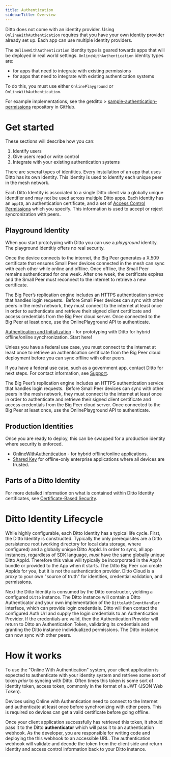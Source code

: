 ```yaml
---
title: Authentication
sidebarTitle: Overview
---
```

Ditto does not come with an identity provider. Using `OnlineWithAuthentication` requires that you have your own identity provider already set up. Each app can use multiple identity providers.

The `OnlineWithAuthentication` identity type is geared towards apps that will be deployed in real world settings. `OnlineWithAuthentication` identity types are:

- for apps that need to integrate with existing permissions
- for apps that need to integrate with existing authentication systems

To do this, you must use either `OnlinePlayground` or `OnlineWithAuthentication`.&#x20;

<Info>
For example implementations, see the getditto > <a href="https://github.com/getditto/sample-authentication-permissions" target="_blank">sample-authentication-permissions</a> repository in GitHub.
</Info>

# Get started

These sections will describe how you can:

1. Identify users
2. Give users read or write control
3. Integrate with your existing authentication systems

There are several types of identities. Every installation of an app that uses Ditto has its own identity. This identity is used to identify each unique peer in the mesh network.&#x20;

Each Ditto Identity is associated to a single Ditto client via a globally unique identifier and may not be used across multiple Ditto apps. Each identity has an `appID`, an authentication certificate, and a set of [Access Control Permissions](<./Access Control Permissions.md>) which you specify. This information is used to accept or reject syncronization with peers.

## Playground Identity

When you start prototyping with Ditto you can use a *playground* identity.
The playground identitiy offers no real security.&#x20;

Once the device connects to the internet, the Big Peer generates a X.509 certificate that ensures Small Peer devices connected in the mesh can sync with each other while online and offline. Once offline, the Small Peer remains authenticated for one week. After one week, the certificate expires and the Small Peer must reconnect to the internet to retrieve a new certificate.

The Big Peer’s replication engine includes an HTTPS authentication service that handles login requests.  Before Small Peer devices can sync with other peers in the mesh network, they must connect to the internet at least once in order to authenticate and retrieve their signed client certificate and access credentials from the Big Peer cloud server. Once connected to the Big Peer at least once, use the OnlinePlayground API to authenticate.

[Authentication and Initialization](</v4-5/basics/authentication-and-initialization>) - for prototyping with Ditto for hybrid offline/online synchronization. Start here!

<Warning>
Unless you have a federal use case, you must connect to the internet at least once to retrieve an authentication certificate from the Big Peer cloud deployment before you can sync offline with other peers.&#x20;

If you have a federal use case, such as a government app, contact Ditto for next steps. For contact information, see [Support](./../../Support.md).
</Warning>

The Big Peer’s replication engine includes an HTTPS authentication service that handles login requests.  Before Small Peer devices can sync with other peers in the mesh network, they must connect to the internet at least once in order to authenticate and retrieve their signed client certificate and access credentials from the Big Peer cloud server. Once connected to the Big Peer at least once, use the OnlinePlayground API to authenticate.

## Production Identities

Once you are ready to deploy, this can be swapped for a production identity where security is enforced.

- [OnlineWithAuthentication](./Authentication/OnlineWithAuthentication.md) - for hybrid offline/online applications.
- [Shared Key](<./Authentication/Shared Key.md>) for offline-only enterprise applications where all devices are trusted.

## Parts of a Ditto Identity

For more detailed information on what is contained within Ditto Identity certificates, see [Certificate-Based Security](<./Certificate-Based Security.md>).

# Ditto Identity Lifecycle

While highly configurable, each Ditto Identity has a typical life cycle. First,
the Ditto Identity is constructed. Typically the only prerequisites are a Ditto
persistence root (working directory for local data storage, where configured)
and a globally unique Ditto AppId. In order to sync, all app instances,
regardless of SDK language, *must* have the same globally unique Ditto AppId.
Therefore this value will typically be incorporated in the App's bundle or
provided to the App when it starts. The Ditto Big Peer can create AppIds for
you, but it is not the authentication provider. Ditto Cloud is a proxy to your
own "source of truth" for identities, credential validation, and permissions.

Next the Ditto Identity is consumed by the Ditto constructor, yielding a
configured `Ditto` instance. The Ditto instance will contain a Ditto
Authenticator and your own implementation of the `DittoAuthEventHandler`
interface, which can provide login credentials. Ditto will then contact the
configured Auth Url and supply the login credentials to an Authentication
Provider. If the credentials are valid, then the Authentication Provider will
return to Ditto an Authentication Token, validating its credentials and granting
the Ditto instance individualized permissions. The Ditto instance can now sync
with other peers.

# How it works

To use the "Online With Authentication" system, your client application is expected to authenticate with your identity system and retrieve some sort of token *prior* to syncing with Ditto. Often times this token is some sort of identity token, access token, commonly in the format of a JWT (JSON Web Token).

<Warning>
Devices using Online with Authentication need to connect to the Internet and authenticate at least once before synchronizing with other peers. This is required so devices can get a valid certificate before going offline.
</Warning>

Once your client application successfully has retrieved this token, it should pass it to the Ditto **authenticator** which will pass it to an authentication webhook. As the developer, you are responsible for writing code and deploying the this webhook to an accessible URL. The authentication webhook will validate and decode the token from the client side and return identity and access control information back to your Ditto instance.

<Frame>
  <img src="/v4-5/images/image-10.webp" alt=""/>
</Frame>


